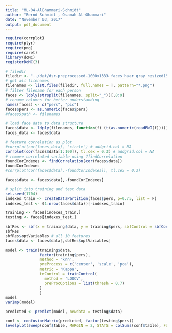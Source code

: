 ```yaml
---
title: "ML-04-AlGhammari-Schmidt"
author: "Bernd Schmidt , Osamah Al-Ghammari"
date: "November 03, 2017"
output: pdf_document
---
```


```r
require(corrplot)
require(plyr)
require(png)
require(caret)
library(doMC)
registerDoMC(3)
```

```r
# filedir
filedir <- "../dat/dsr-preprocessed-1000x1333_faces_haar_gray_resized150_equalized_50x50"
# get all filenames
filenames <- list.files(filedir, full.names = T, pattern="*.png")
# filter filename for each person
faces <- ldply(strsplit(filenames, split="_"))[,8:9]
# rename columns for better understanding
names(faces) <- c("pers", "pic")
faces$pers <- as.numeric(faces$pers)
#faces$path <- filenames

# load face data to data structure
faces$data <- ldply(filenames, function(f) (t(as.numeric(readPNG(f)))))
faces_data <- faces$data
```

```r
# feature correlation as plot
#corrplot(cor(faces_data), 'circle') # addgrid.col = NA
corrplot(cor(faces$data[1:100]), tl.cex = 0.3) # addgrid.col = NA
# remove correlated variable using ?findCorrelation
foundCorIndexes <- findCorrelation(cor(faces$data))
foundCorIndexes
#corrplot(cor(faces$data[,-foundCorIndexes]), tl.cex = 0.3)

faces$data <- faces$data[,-foundCorIndexes]
```

```r
# split into training and test data
set.seed(1704)
indexes_train <- createDataPartition(faces$pers, p=0.75, list = F)
indexes_test <- (1:nrow(faces$data))[-indexes_train]

training <- faces[indexes_train,]
testing <- faces[indexes_test,]
```

```r
sbfRes <- sbf(x = training$data, y = training$pers, sbfControl = sbfControl(functions = rfSBF, method = 'repeatedcv', repeats = 5)) # more repeats are better
sbfRes
sbfRes$optVariables # all 10 features
faces$data <- faces$data[,sbfRes$optVariables]
```

```r
model <- train(training$data,
               factor(training$pers),
               method = 'knn',
               preProcess = c('center', 'scale', 'pca'),
               metric = 'Kappa',
               trControl = trainControl(
                 method = 'LOOCV',
                 preProcOptions = list(thresh = 0.7)
               )
               )
model
varImp(model)
```

```r
predicted <- predict(model, newdata = testing$data)

conf <- confusionMatrix(predicted, factor(testing$pers))
levelplot(sweep(conf$table, MARGIN = 2, STATS = colSums(conf$table), FUN = `/`), col.regions = gray(100:0/100))
```